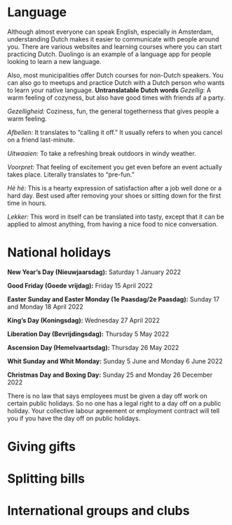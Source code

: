 # Language 
Although almost everyone can speak English, especially in Amsterdam, understanding Dutch makes it easier to communicate with people around you. There are various websites and learning courses where you can start practicing Dutch. Duolingo is an example of a language app for people looking to learn a new language. 

Also, most municipalities offer Dutch courses for non-Dutch speakers. You can also go to meetups and practice Dutch with a Dutch person who wants to learn your native language. 
**Untranslatable Dutch words**
*Gezellig:*	A warm feeling of cozyness, but also have good times with friends af a party.

*Gezelligheid:* Coziness, fun, the general togetherness that gives people a warm feeling.

*Afbellen:* It translates to “calling it off.” It usually refers to when you cancel on a friend last-minute.

*Uitwaaien:*	To take a refreshing break outdoors in windy weather.

*Voorpret:*	That feeling of excitement you get even before an event actually takes place. Literally translates to “pre-fun.”

*Hè hè:* This is a hearty expression of satisfaction after a job well done or a hard day. Best used after removing your shoes or sitting down for the first time in hours.

*Lekker:* This word in itself can be translated into tasty, except that it can be applied to almost anything, from having a nice food to nice conversation.
# National holidays 
**New Year’s Day (Nieuwjaarsdag):** Saturday 1 January 2022

**Good Friday (Goede vrijdag):** Friday 15 April 2022

**Easter Sunday and Easter Monday (1e Paasdag/2e Paasdag):** Sunday 17 and Monday 18 April 2022

**King’s Day (Koningsdag):** Wednesday 27 April 2022

**Liberation Day (Bevrijdingsdag):** Thursday 5 May 2022

**Ascension Day (Hemelvaartsdag):** Thursday 26 May 2022

**Whit Sunday and Whit Monday:** Sunday 5 June and Monday 6 June 2022

**Christmas Day and Boxing Day:** Sunday 25 and Monday 26 December 2022

<Callout>
  There is no law that says employees must be given a day off work on certain public holidays. So no one has a legal right to a day off on a public holiday. Your collective labour agreement or employment contract will tell you if you have the day off on public holidays.
</Callout>

# Giving gifts
# Splitting bills 
# International groups and clubs 
